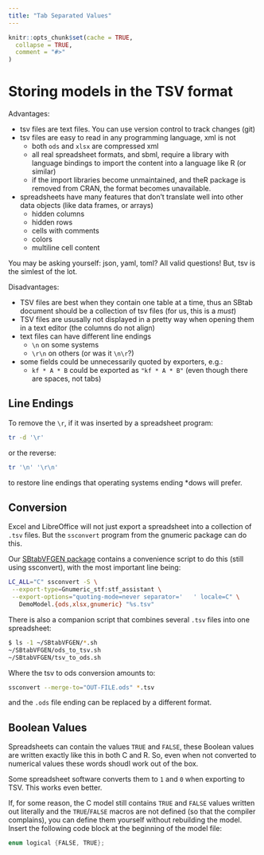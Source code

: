 ```yaml
---
title: "Tab Separated Values"
---
```


```r
knitr::opts_chunk$set(cache = TRUE,
  collapse = TRUE,
  comment = "#>"
)
```

# Storing models in the TSV format

Advantages:

- tsv files are text files. You can use version control to track
  changes (git)
- tsv files are easy to read in any programming language, xml is not
    + both `ods` and `xlsx` are compressed xml
    + all real spreadsheet formats, and sbml, require a library with
      language bindings to import the content into a language like R
      (or similar)
    + if the import libraries become unmaintained, and theR package is
      removed from CRAN, the format becomes unavailable.
- spreadsheets have many features that don't translate well into other
  data objects (like data frames, or arrays)
    + hidden columns
    + hidden rows
    + cells with comments
    + colors
    + multiline cell content

You may be asking yourself: json, yaml, toml? All valid questions!
But, tsv is the simlest of the lot.

Disadvantages:

- TSV files are best when they contain one table at a time, thus an
  SBtab document should be a collection of tsv files (for us, this is
  a *must*)
- TSV files are ususally not displayed in a pretty way when opening
  them in a text editor (the columns do not align)
- text files can have different line endings
   + `\n` on some systems
   + `\r\n` on others (or was it `\n\r`?)
- some fields could be unnecessarily quoted by exporters, e.g.:
    + `kf * A * B` could be exported as `"kf * A * B"` (even though
      there are spaces, not tabs)

## Line Endings

To remove the `\r`, if it was inserted by a spreadsheet program:

```sh
tr -d '\r'
```

or the reverse:

```sh
tr '\n' '\r\n'
```

to restore line endings that operating systems ending *dows will prefer.

## Conversion

Excel and LibreOffice will not just export a spreadsheet into a
collection of `.tsv` files. But the `ssconvert` program from the
gnumeric package can do this.

Our [SBtabVFGEN package](https://www.github.com/icpm-kth/SBtabVFGEN)
contains a convenience script to do this (still using ssconvert), with
the most important line being:

```sh
LC_ALL="C" ssconvert -S \
 --export-type=Gnumeric_stf:stf_assistant \
 --export-options="quoting-mode=never separator='	' locale=C" \
   DemoModel.{ods,xlsx,gnumeric} "%s.tsv"
```

There is also a companion script that combines several `.tsv` files
into one spreadsheet:

```sh
$ ls -1 ~/SBtabVFGEN/*.sh
~/SBtabVFGEN/ods_to_tsv.sh
~/SBtabVFGEN/tsv_to_ods.sh
```

Where the tsv to ods conversion amounts to:

```sh
ssconvert --merge-to="OUT-FILE.ods" *.tsv
```

and the `.ods` file ending can be replaced by a different format.

## Boolean Values

Spreadsheets can contain the values `TRUE` and `FALSE`, these Boolean
values are written exactly like this in both C and R. So, even when
not converted to numerical values these words shoudl work out of the
box.

Some spreadsheet software converts them to `1` and `0` when exporting
to TSV. This works even better.

If, for some reason, the C model still contains `TRUE` and `FALSE`
values written out literally and the `TRUE`/`FALSE` macros are not
defined (so that the compiler complains), you can define them yourself
without rebuilding the model.  Insert the following code block at the
beginning of the model file:

```c
enum logical {FALSE, TRUE};
```

